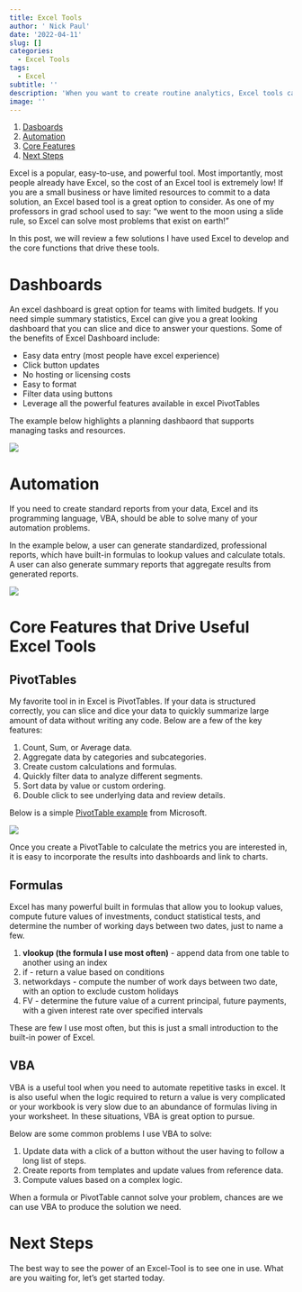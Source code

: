 ```yaml
---
title: Excel Tools
author: ' Nick Paul'
date: '2022-04-11'
slug: []
categories:
  - Excel Tools
tags:
  - Excel
subtitle: ''
description: 'When you want to create routine analytics, Excel tools can be a cost effective way to solve your data problems.'
image: ''
---
```


1. [Dasboards](#dashboards)
1. [Automation](#automation)
1. [Core Features](#core-features-that-drive-useful-excel-tools)
1. [Next Steps](#next-steps)

Excel is a popular, easy-to-use, and powerful tool. Most importantly, most people already have Excel, so the cost of an Excel tool is extremely low! If you are a small business or have limited resources to commit to a data solution, an Excel based tool is a great option to consider. As one of my professors in grad school used to say: "we went to the moon using a slide rule, so Excel can solve most problems that exist on earth!" 

In this post, we will review a few solutions I have used Excel to develop and the core functions that drive these tools.



# Dashboards

An excel dashboard is great option for teams with limited budgets. If you need simple summary statistics, Excel can give you a great looking dashboard that you can slice and dice to answer your questions. Some of the benefits of Excel Dashboard include:

* Easy data entry (most people have excel experience)
* Click button updates
* No hosting or licensing costs
* Easy to format
* Filter data using buttons
* Leverage all the powerful features available in excel PivotTables

The example below highlights a planning dashbaord that supports managing tasks and resources.

![](project_dashboard.png)

# Automation

If you need to create standard reports from your data, Excel and its programming language, VBA, should be able to solve many of your automation problems.

In the example below, a user can generate standardized, professional reports, which have built-in formulas to lookup values and calculate totals. A user can also generate summary reports that aggregate results from generated reports.

![](smartvolt_summary.png)

# Core Features that Drive Useful Excel Tools

## PivotTables

My favorite tool in in Excel is PivotTables. If your data is structured correctly, you can slice and dice your data to quickly summarize large amount of data without writing any code. Below are a few of the key features:

1) Count, Sum, or Average data.
2) Aggregate data by categories and subcategories.
3) Create custom calculations and formulas.
2) Quickly filter data to analyze different segments.
3) Sort data by value or custom ordering.
3) Double click to see underlying data and review details.

Below is a simple [PivotTable example](https://support.microsoft.com/en-us/office/overview-of-pivottables-and-pivotcharts-527c8fa3-02c0-445a-a2db-7794676bce96) from Microsoft.

![](pivottable.PNG)

Once you create a PivotTable to calculate the metrics you are interested in, it is easy to incorporate the results into dashboards and link to charts.

## Formulas

Excel has many powerful built in formulas that allow you to lookup values, compute future values of investments, conduct statistical tests, and determine the number of working days between two dates, just to name a few.

1) **vlookup (the formula I use most often)** - append data from one table to another using an index
2) if - return a value based on conditions
2) networkdays - compute the number of work days between two date, with an option to exclude custom holidays
3) FV - determine the future value of a current principal, future payments, with a given interest rate over specified intervals

These are few I use most often, but this is just a small introduction to the built-in power of Excel.

## VBA

VBA is a useful tool when you need to automate repetitive tasks in excel. It is also useful when the logic required to return a value is very complicated or your workbook is very slow due to an abundance of formulas living in your worksheet. In these situations, VBA is great option to pursue. 

Below are some common problems I use VBA to solve:

1) Update data with a click of a button without the user having to follow a long list of steps. 
2) Create reports from templates and update values from reference data.
3) Compute values based on a complex logic.

When a formula or PivotTable cannot solve your problem, chances are we can use VBA to produce the solution we need.


# Next Steps

The best way to see the power of an Excel-Tool is to see one in use. What are you waiting for, let's get started today.





